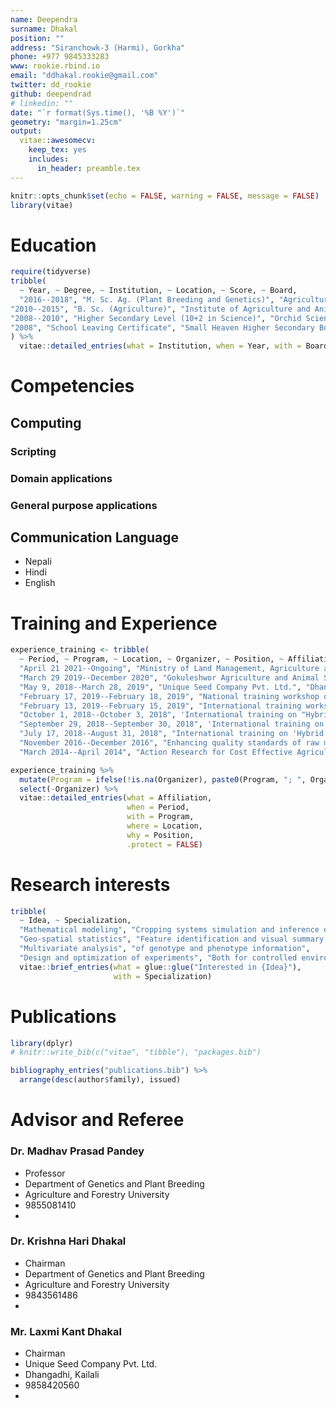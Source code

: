 ```yaml
---
name: Deependra
surname: Dhakal
position: ""
address: "Siranchowk-3 (Harmi), Gorkha"
phone: +977 9845333283
www: rookie.rbind.io
email: "ddhakal.rookie@gmail.com"
twitter: dd_rookie
github: deependrad
# linkedin: ""
date: "`r format(Sys.time(), '%B %Y')`"
geometry: "margin=1.25cm"
output: 
  vitae::awesomecv:
    keep_tex: yes
    includes:
      in_header: preamble.tex
---
```


```r
knitr::opts_chunk$set(echo = FALSE, warning = FALSE, message = FALSE)
library(vitae)

```

\bpicture
\includegraphics[width=5em]{Photo_pp.jpg}
\epicture

# Education

```r
require(tidyverse)
tribble(
  ~ Year, ~ Degree, ~ Institution, ~ Location, ~ Score, ~ Board,
  "2016--2018", "M. Sc. Ag. (Plant Breeding and Genetics)", "Agriculture and Forestry Campus, Rampur", "Chitwan", "First Division", "Agriculture and Forestry University",
"2010--2015", "B. Sc. (Agriculture)", "Institute of Agriculture and Animal Science", "Lamjung", "First Division", "Tribhuvan University",
"2008--2010", "Higher Secondary Level (10+2 in Science)", "Orchid Science College", "Chitwan", "First Division", "Higher Secondary Education Board",
"2008", "School Leaving Certificate", "Small Heaven Higher Secondary Boarding School", "Chitwan", "Distinction", "SLC Board"
) %>% 
  vitae::detailed_entries(what = Institution, when = Year, with = Board, where = Location, why = Score)

```

# Competencies

## Computing

### Scripting {-}

\begin{multicols}{2}
\begin{itemize}
\item Python, 
\item R, 
\item Bash,
\item Javascript,
\item Markdown,
\item \LaTeX,
\item HTML
\end{itemize}
\end{multicols}

### Domain applications {-}

\begin{multicols}{2}
\begin{itemize}
\item Crop modeling
\item DSSAT
\item GIS and spatial analysis
\item QGIS
\end{itemize}
\end{multicols}

### General purpose applications {-}

\begin{multicols}{2}
\begin{itemize}
\item ImageMagick,
\item Tesseract,
\item MS Word, MS Excel, VBscript,
\item Adobe Photoshop
\end{itemize}
\end{multicols}

## Communication Language

- Nepali
- Hindi
- English

# Training and Experience


```r

experience_training <- tribble(
  ~ Period, ~ Program, ~ Location, ~ Organizer, ~ Position, ~ Affiliation,
  "April 21 2021--Ongoing", "Ministry of Land Management, Agriculture and Cooperative", "Pokhara, Kaski", NA, "\\textit{Crop Development Officer}", "Seed Laboratory, Gandaki Province",
  "March 29 2019--December 2020", "Gokuleshwor Agriculture and Animal Science College", "Baitadi, Nepal", NA, "\\textit{Assistant Professor}", "Department of Plant Breeding and Genetics",
  "May 9, 2018--March 28, 2019", "Unique Seed Company Pvt. Ltd.", "Dhangadhi, Kailali, Nepal", NA, "\\textit{Crop Breeder}", "Crop Breeding and Research Division",
  "February 17, 2019--February 18, 2019", "National training workshop on 'Seed Quality and Productivity Enhancement Technologies in Lentil'", "Nepalgunj, Nepal", "Organized by: CIMMYT and NGLRP/NARC", NA, "representing Unique Seed Company Pvt. Ltd.",
  "February 13, 2019--February 15, 2019", "International training workshop on 'Hybrid Vegetable Seed Production and Marketing'", "Dang, Nepal", "Organized by: HRD/NARC, SEAN, CIMMYT and World Vegetable Center", NA, "representing Unique Seed Company Pvt. Ltd.", 
  "October 1, 2018--October 3, 2018", 'International training on "Hybrid Maize Seed Production and Marketing"', "Kathmandu, Nepal", "Organized by: CIMMYT", NA, "representing Unique Seed Company Pvt. Ltd.", 
  "September 29, 2018--September 30, 2018", 'International training on "Statistical Data Analysis"', "Kathmandu, Nepal", "Organized by: CIMMYT", NA, "representing Unique Seed Company Pvt. Ltd.", 
  "July 17, 2018--August 31, 2018", "International training on 'Hybrid Maize Comprehensive Technologies'", "Chitwan, Nepal", "Organized by: Yuan Longping High-Tech Agriculture Co. Ltd., Changsha, China and NMRP/NARC, Nepal", NA, "representing Unique Seed Company Pvt. Ltd.",
  "November 2016--December 2016", "Enhancing quality standards of raw milk: Validation of Good Manufacturing Practices(GMP) in the supply chain.", "Tanahun, Nepal", NA, "\\textit{Field Research Associate}", "FORWARD Nepal",
  "March 2014--April 2014", "Action Research for Cost Effective Agricultural Extension Services in 10 mid-hill districts of Nepal.", "Rukum, Nepal", NA, "\\textit{Enumerator}", "Nepal Development Research Institute")

experience_training %>% 
  mutate(Program = ifelse(!is.na(Organizer), paste0(Program, "; ", Organizer), Program)) %>% 
  select(-Organizer) %>% 
  vitae::detailed_entries(what = Affiliation,
                          when = Period,
                          with = Program,
                          where = Location,
                          why = Position, 
                          .protect = FALSE)

```

# Research interests

```r
tribble(
  ~ Idea, ~ Specialization,
  "Mathematical modeling", "Cropping systems simulation and inference on ecological data",
  "Geo-spatial statistics", "Feature identification and visual summary of data",
  "Multivariate analysis", "of genotype and phenotype information",
  "Design and optimization of experiments", "Both for controlled environments and without environmental control; Randomization based design and design search algorithms") %>% 
  vitae::brief_entries(what = glue::glue("Interested in {Idea}"),
                       with = Specialization)

```

\newpage

# Publications

```r
library(dplyr)
# knitr::write_bib(c("vitae", "tibble"), "packages.bib")

bibliography_entries("publications.bib") %>%
  arrange(desc(author$family), issued)

```


# Advisor and Referee

\bmulticols

\columnbreak

### Dr. Madhav Prasad Pandey {-}
  - Professor
  - Department of Genetics and Plant Breeding
  - Agriculture and Forestry University
  - 9855081410
  - \href{mailto:mppandey@afu.edu.np}{mppandey@afu.edu.np}

### Dr. Krishna Hari Dhakal {-}
  - Chairman
  - Department of Genetics and Plant Breeding
  - Agriculture and Forestry University
  - 9843561486
  - \href{mailto:khdhakal@afu.edu.np}{khdhakal@afu.edu.np}

\columnbreak

### Mr. Laxmi Kant Dhakal {-}
  - Chairman
  - Unique Seed Company Pvt. Ltd.
  - Dhangadhi, Kailali
  - 9858420560
  - \href{mailto:krishak14@gmail.com}{krishak14@gmail.com}

\emulticols

\vspace{1.5cm}
\parbox[t]{\textwidth}{
{\bfseries Declaration}\par

I hereby declare that, all the information stated above is true and genuine in my belief. I can dispense any and/or all of the mentioned works in verified form whenever demanded.
}